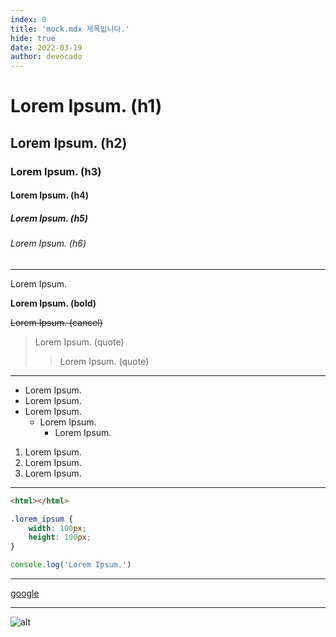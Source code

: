```yaml
---
index: 0
title: 'mock.mdx 제목입니다.'
hide: true
date: 2022-03-19
author: devocado
---
```


# Lorem Ipsum. (h1)

## Lorem Ipsum. (h2)

### Lorem Ipsum. (h3)

#### Lorem Ipsum. (h4)

##### Lorem Ipsum. (h5)

###### Lorem Ipsum. (h6)

---

Lorem Ipsum.

**Lorem Ipsum. (bold)**

~~Lorem Ipsum. (cancel)~~

> Lorem Ipsum. (quote)
>
> > Lorem Ipsum. (quote)

---

-   Lorem Ipsum.
-   Lorem Ipsum.
-   Lorem Ipsum.
    -   Lorem Ipsum.
        -   Lorem Ipsum.

1. Lorem Ipsum.
2. Lorem Ipsum.
3. Lorem Ipsum.

---

```html
<html></html>
```

```css
.lorem_ipsum {
    width: 100px;
    height: 100px;
}
```

```js
console.log('Lorem Ipsum.')
```

---

[google](https://google.com)

---

![alt](http://placehold.it/100x100)

